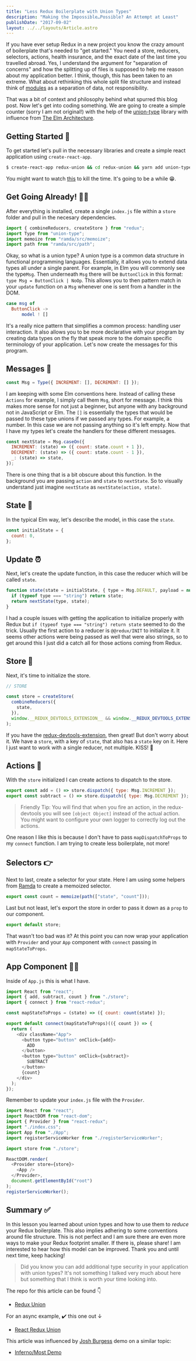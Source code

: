 ```yaml
---
title: "Less Redux Boilerplate with Union Types"
description: "Making the Impossible…Possible? An Attempt at Least"
publishDate: "2017-09-02"
layout: ../../layouts/Article.astro
---
```


If you have ever setup Redux in a new project you know the crazy amount of boilerplate that's needed to "get started." You need a store, reducers, selectors, actions, health insurance, and the exact date of the last time you travelled abroad. Yes, I understand the argument for "separation of concerns" and how the splitting up of files is supposed to help me reason about my application better. I think, though, this has been taken to an extreme. What about rethinking this whole split file structure and instead think of [modules](https://www.youtube.com/watch?v=XpDsk374LDE&t=1385s) as a separation of data, not responsibility.

That was a bit of context and philosophy behind what spurred this blog post. Now let's get into coding something. We are going to create a simple counter (sorry I am not original!) with the help of the [union-type](https://github.com/paldepind/union-type) library with influence from [The Elm Architecture](https://guide.elm-lang.org/architecture/).

## Getting Started 🚀

To get started let's pull in the necessary libraries and create a simple react application using `create-react-app`.

```bash
$ create-react-app redux-union && cd redux-union && yarn add union-type redux react-redux ramda && yarn start
```

You might want to watch [this](https://www.youtube.com/watch?v=WyMpZTba5Tc&t=213s) to kill the time. It's going to be a while 😁.

## Get Going Already! 🏃🏻

After everything is installed, create a single `index.js` file within a `store` folder and pull in the necesary dependencies.

```javascript
import { combineReducers, createStore } from "redux";
import Type from "union-type";
import memoize from "ramda/src/memoize";
import path from "ramda/src/path";
```

Okay, so what is a union type? A union type is a common data structure in functional programming languages. Essentially, it allows you to extend data types all under a single parent. For example, in Elm you will commonly see the type`Msg`. Then underneath `Msg` there will be `ButtonClick` in this format: `type Msg = ButtonClick | NoOp`. This allows you to then pattern match in your `update` function on a `Msg` whenever one is sent from a handler in the DOM.

```elm
case msg of
  ButtonClick ->
      model ! []
```

It's a really nice pattern that simplifies a common process: handling user interaction. It also allows you to be more declarative with your program by creating data types on the fly that speak more to the domain specific terminology of your application. Let's now create the messages for this program.

## Messages 💬

```javascript
const Msg = Type({ INCREMENT: [], DECREMENT: [] });
```

I am keeping with some Elm conventions here. Instead of calling these `Actions` for example, I simply call them `Msg`, short for message. I think this makes more sense for not just a beginner, but anyone with any background not in JavaScript or Elm. The `[]` is essentially the types that would be passed to these type unions if we passed any types. For example, a number. In this case we are not passing anything so it's left empty. Now that I have my types let's create the handlers for these different messages.

```javascript
const nextState = Msg.caseOn({
  INCREMENT: (state) => ({ count: state.count + 1 }),
  DECREMENT: (state) => ({ count: state.count - 1 }),
  _: (state) => state,
});
```

There is one thing that is a bit obscure about this function. In the background you are passing `action` and `state` to `nextState`. So to visually understand just imagine `nextState` as `nextState(action, state)`.

## State 📱

In the typical Elm way, let's describe the model, in this case the `state`.

```javascript
const initialState = {
  count: 0,
};
```

## Update ⏰

Next, let's create the update function, in this case the reducer which will be called `state`.

```javascript
function state(state = initialState, { type = Msg.DEFAULT, payload = null }) {
  if (typeof type === "string") return state;
  return nextState(type, state);
}
```

I had a couple issues with getting the application to initialize properly with Redux but `if (typeof type === "string") return state` seemed to do the trick. Usually the first action to a reducer is `@@redux/INIT` to initialize it. It seems other actions were being passed as well that were also strings, so to get around this I just did a catch all for those actions coming from Redux.

## Store 🏪

Next, it's time to initialize the store.

```javascript
// STORE

const store = createStore(
  combineReducers({
    state,
  }),
  window.__REDUX_DEVTOOLS_EXTENSION__ && window.__REDUX_DEVTOOLS_EXTENSION__()
);
```

If you have the [redux-devtools-extension](https://github.com/zalmoxisus/redux-devtools-extension), then great! But don't worry about it. We have a `store`, with a key of `state`, that also has a `state` key on it. Here I just want to work with a single reducer, not multiple. KISS! 💋

## Actions 🤹‍

With the `store` initialized I can create actions to dispatch to the store.

```javascript
export const add = () => store.dispatch({ type: Msg.INCREMENT });
export const subtract = () => store.dispatch({ type: Msg.DECREMENT });
```

> Friendly Tip: You will find that when you fire an action, in the redux-devtools you will see `[object Object]` instead of the actual action. You might want to configure your own logger to correctly log out the actions.

One reason I like this is because I don't have to pass `mapDispatchToProps` to my `connect` function. I am trying to create less boilerplate, not more!

## Selectors 👉

Next to last, create a selector for your state. Here I am using some helpers from [Ramda](http://ramdajs.com/docs/) to create a memoized selector.

```javascript
export const count = memoize(path(["state", "count"]));
```

Last but not least, let's export the store in order to pass it down as a `prop` to our component.

```javascript
export default store;
```

That wasn't too bad was it? At this point you can now wrap your application with `Provider` and your `App` component with `connect` passing in `mapStateToProps`.

## App Component 👩‍💻

Inside of `App.js` this is what I have.

```javascript
import React from "react";
import { add, subtract, count } from "./store";
import { connect } from "react-redux";

const mapStateToProps = (state) => ({ count: count(state) });

export default connect(mapStateToProps)(({ count }) => {
  return (
    <div className="App">
      <button type="button" onClick={add}>
        ADD
      </button>
      <button type="button" onClick={subtract}>
        SUBTRACT
      </button>
      {count}
    </div>
  );
});
```

Remember to update your `index.js` file with the `Provider`.

```javascript
import React from "react";
import ReactDOM from "react-dom";
import { Provider } from "react-redux";
import "./index.css";
import App from "./App";
import registerServiceWorker from "./registerServiceWorker";

import store from "./store";

ReactDOM.render(
  <Provider store={store}>
    <App />
  </Provider>,
  document.getElementById("root")
);
registerServiceWorker();
```

## Summary ✅

In this lesson you learned about union types and how to use them to _reduce_ your Redux boilerplate. This also implies adhering to some conventions around file structure. This is not perfect and I am sure there are even more ways to make your Redux footprint smaller. If there is, please share! I am interested to hear how this model can be improved. Thank you and until next time, keep hacking!

> Did you know you can add additional type security in your application with union types? It's not something I talked very much about here but something that I think is worth your time looking into.

The repo for this article can be found 👇

- [Redux Union](https://github.com/arecvlohe/redux-union)

For an async example, ✔️ this one out ↓

- [React Redux Union](https://github.com/arecvlohe/react-redux-union)

This article was influenced by [Josh Burgess](https://medium.com/u/1e1c827af4c4) demo on a similar topic:

- [Inferno/Most Demo](https://github.com/joshburgess/inferno-most-fp-demo)
